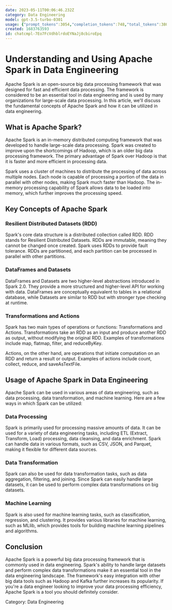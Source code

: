 ```yaml
---
date: 2023-05-11T00:06:46.232Z
category: Data Engineering
model: gpt-3.5-turbo-0301
usage: {"prompt_tokens":3054,"completion_tokens":748,"total_tokens":3802}
created: 1683763593
id: chatcmpl-7Eo7FcVdhblrdoEYNaJj8cbiroEpq
---
```


# Understanding and Using Apache Spark in Data Engineering

Apache Spark is an open-source big data processing framework that was designed for fast and efficient data processing. The framework is considered to be an essential tool in data engineering and is used by many organizations for large-scale data processing. In this article, we'll discuss the fundamental concepts of Apache Spark and how it can be utilized in data engineering.

## What is Apache Spark?

Apache Spark is an in-memory distributed computing framework that was developed to handle large-scale data processing. Spark was created to improve upon the shortcomings of Hadoop, which is an older big data processing framework. The primary advantage of Spark over Hadoop is that it is faster and more efficient in processing data.

Spark uses a cluster of machines to distribute the processing of data across multiple nodes. Each node is capable of processing a portion of the data in parallel with other nodes, making Spark much faster than Hadoop. The in-memory processing capability of Spark allows data to be loaded into memory, which further improves the processing speed.

## Key Concepts of Apache Spark

### Resilient Distributed Datasets (RDD)

Spark's core data structure is a distributed collection called RDD. RDD stands for Resilient Distributed Datasets. RDDs are immutable, meaning they cannot be changed once created. Spark uses RDDs to provide fault tolerance. RDDs are partitioned, and each partition can be processed in parallel with other partitions.

### DataFrames and Datasets

DataFrames and Datasets are two higher-level abstractions introduced in Spark 2.0. They provide a more structured and higher-level API for working with data. DataFrames are conceptually equivalent to tables in a relational database, while Datasets are similar to RDD but with stronger type checking at runtime.

### Transformations and Actions

Spark has two main types of operations or functions: Transformations and Actions. Transformations take an RDD as an input and produce another RDD as output, without modifying the original RDD. Examples of transformations include map, flatmap, filter, and reduceByKey.

Actions, on the other hand, are operations that initiate computation on an RDD and return a result or output. Examples of actions include count, collect, reduce, and saveAsTextFile.

## Usage of Apache Spark in Data Engineering

Apache Spark can be used in various areas of data engineering, such as data processing, data transformation, and machine learning. Here are a few ways in which Spark can be utilized:

### Data Processing

Spark is primarily used for processing massive amounts of data. It can be used for a variety of data engineering tasks, including ETL (Extract, Transform, Load) processing, data cleansing, and data enrichment. Spark can handle data in various formats, such as CSV, JSON, and Parquet, making it flexible for different data sources.

### Data Transformation

Spark can also be used for data transformation tasks, such as data aggregation, filtering, and joining. Since Spark can easily handle large datasets, it can be used to perform complex data transformations on big datasets.

### Machine Learning

Spark is also used for machine learning tasks, such as classification, regression, and clustering. It provides various libraries for machine learning, such as MLlib, which provides tools for building machine learning pipelines and algorithms.

## Conclusion

Apache Spark is a powerful big data processing framework that is commonly used in data engineering. Spark's ability to handle large datasets and perform complex data transformations make it an essential tool in the data engineering landscape. The framework's easy integration with other big data tools such as Hadoop and Kafka further increases its popularity. If you're a data engineer looking to improve your data processing efficiency, Apache Spark is a tool you should definitely consider.

Category: Data Engineering